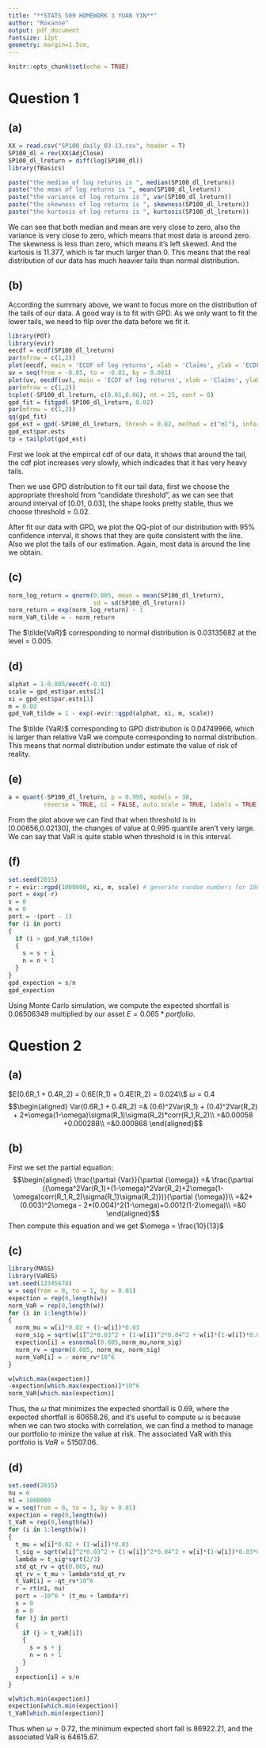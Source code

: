 ```yaml
---
title: "**STATS 509 HOMEWORK 3 YUAN YIN**"
author: "Roxanne"
output: pdf_document
fontsize: 12pt 
geometry: margin=1.5cm, 
---
```


```r
knitr::opts_chunk$set(echo = TRUE)
```

# Question 1
## (a)
```r
XX = read.csv("SP100_daily_03-13.csv", header = T)
SP100_dl = rev(XX$AdjClose)
SP100_dl_lreturn = diff(log(SP100_dl))
library(fBasics)
```
```r
paste("the median of log returns is ", median(SP100_dl_lreturn))
paste("the mean of log returns is ", mean(SP100_dl_lreturn))
paste("the variance of log returns is ", var(SP100_dl_lreturn))
paste("the skewness of log returns is ", skewness(SP100_dl_lreturn))
paste("the kurtosis of log returns is ", kurtosis(SP100_dl_lreturn))
```
We can see that both median and mean are very close to zero, also the variance is very close to zero, which means that most data is around zero. The skewness is less than zero, which means it's left skewed. And the kurtosis is 11.377, which is far much larger than 0. This means that the real distribution of our data has much heavier tails than normal distribution.

## (b)

According the summary above, we want to focus more on the distribution of the tails of our data. A good way is to fit with GPD. As we only want to fit the lower tails, we need to filp over the data before we fit it.

```r
library(POT)
library(evir)
eecdf = ecdf(SP100_dl_lreturn)
par(mfrow = c(1,2))
plot(eecdf, main = 'ECDF of log returns', xlab = 'Claims', ylab = 'ECDF')
uv = seq(from = -0.05, to = -0.01, by = 0.001)
plot(uv, eecdf(uv), main = 'ECDF of log returns', xlab = 'Claims', ylab = 'ECDF')
par(mfrow = c(1,2))
tcplot(-SP100_dl_lreturn, c(0.01,0.06), nt = 25, conf = 0)
gpd_fit = fitgpd(-SP100_dl_lreturn, 0.02)
par(mfrow = c(1,2))
qq(gpd_fit)
gpd_est = gpd(-SP100_dl_lreturn, thresh = 0.02, method = c("ml"), information = c("observed"))
gpd_est$par.ests
tp = tailplot(gpd_est)
```

First we look at the empircal cdf of our data, it shows that around the tail, the cdf plot increases very slowly, which indicades that it has very heavy tails.

Then we use GPD distribution to fit our tail data, first we choose the appropriate threshold from "candidate threshold", as we can see that around interval of [0.01, 0.03], the shape looks pretty stable, thus we choose threshold = 0.02.

After fit our data with GPD, we plot the QQ-plot of our distribution with 95% confidence interval, it shows that they are quite consistent with the line. Also we plot the tails of our estimation. Again, most data is around the line we obtain. 

## (c)
```r
norm_log_return = qnorm(0.005, mean = mean(SP100_dl_lreturn), 
                        sd = sd(SP100_dl_lreturn))
norm_return = exp(norm_log_return) - 1
norm_VaR_tilde = - norm_return
```

The $\tilde{VaR}$ corresponding to normal distribution is 0.03135682 at the level = 0.005. 

## (d)

```r
alphat = 1-0.005/eecdf(-0.02)
scale = gpd_est$par.ests[2]
xi = gpd_est$par.ests[1]
m = 0.02
gpd_VaR_tilde = 1 - exp(-evir::qgpd(alphat, xi, m, scale))
```

The $\tilde {VaR}$ corresponding to GPD distribution is 0.04749966, which is larger than relative VaR we compute corresponding to normal distribution. This means that normal distribution under estimate the value of risk of reality.

## (e)

```r
a = quant(-SP100_dl_lreturn, p = 0.995, models = 30, 
          reverse = TRUE, ci = FALSE, auto.scale = TRUE, labels = TRUE)
```

From the plot above we can find that when threshold is in [0.00656,0.02130], the changes of value at 0.995 quantile aren't very large. We can say that VaR is quite stable when threshold is in this interval.

## (f)

```r
set.seed(2015)
r = evir::rgpd(1000000, xi, m, scale) # generate random numbers for 1000000 times
port = exp(-r)
s = 0
n = 0
port = -(port - 1)
for (i in port)
{
  if (i > gpd_VaR_tilde)
  {
    s = s + i
    n = n + 1
  }
}
gpd_expection = s/n
gpd_expection
```

Using Monte Carlo simulation, we compute the expected shortfall is 0.06506349 multiplied by our asset $E = 0.065*portfolio$.

# Question 2
## (a)

$E(0.6R_1 + 0.4R_2) = 0.6E(R_1) + 0.4E(R_2) = 0.024\\$
$\omega = 0.4$
$$\begin{aligned}
Var(0.6R_1 + 0.4R_2) =& (0.6)^2Var(R_1) + (0.4)^2Var(R_2) + 2*\omega(1-\omega)\sigma(R_1)\sigma(R_2)*corr(R_1,R_2)\\
=&0.00058 +0.000288\\
=&0.000868
\end{aligned}$$

## (b)

First we set the partial equation:
$$\begin{aligned}
\frac{\partial {Var}}{\partial {\omega}} =& \frac{\partial ({\omega^2Var(R_1)+(1-\omega)^2Var(R_2)+2\omega(1-\omega)corr(R_1,R_2)\sigma(R_1)\sigma(R_2)})}{\partial {\omega}}\\
=&2*(0.003)^2\omega - 2*(0.004)^2(1-\omega)+0.0012(1-2\omega)\\
=&0
\end{aligned}$$
Then compute this equation and we get $\omega = \frac{10}{13}$

## (c)

```r
library(MASS)
library(VaRES)
set.seed(12345678)
w = seq(from = 0, to = 1, by = 0.01)
expection = rep(0,length(w))
norm_VaR = rep(0,length(w))
for (i in 1:length(w))
{
  norm_mu = w[i]*0.02 + (1-w[i])*0.03
  norm_sig = sqrt(w[i]^2*0.03^2 + (1-w[i])^2*0.04^2 + w[i]*(1-w[i])*0.03*0.04)
  expection[i] = esnormal(0.005,norm_mu,norm_sig)
  norm_rv = qnorm(0.005, norm_mu, norm_sig)
  norm_VaR[i] = - norm_rv*10^6
}
```
```r
w[which.max(expection)]
-expection[which.max(expection)]*10^6
norm_VaR[which.max(expection)]
```

Thus, the $\omega$ that minimizes the expected shortfall is 0.69, where the expected shortfall is 60658.26, and it's useful to compute $\omega$ is because when we can two stocks with correlation, we can find a method to manage our portfolio to minize the value at risk. The associated VaR with this portfolio is $VaR = 51507.06$.

## (d)

```r
set.seed(2015)
nu = 6
n1 = 1000000
w = seq(from = 0, to = 1, by = 0.01)
expection = rep(0,length(w))
t_VaR = rep(0,length(w))
for (i in 1:length(w))
{
  t_mu = w[i]*0.02 + (1-w[i])*0.03
  t_sig = sqrt(w[i]^2*0.03^2 + (1-w[i])^2*0.04^2 + w[i]*(1-w[i])*0.03*0.04)
  lambda = t_sig*sqrt(2/3)
  std_qt_rv = qt(0.005, nu)
  qt_rv = t_mu + lambda*std_qt_rv
  t_VaR[i] = -qt_rv*10^6
  r = rt(n1, nu)
  port = -10^6 * (t_mu + lambda*r)
  s = 0
  n = 0
  for (j in port)
  {
    if (j > t_VaR[i])
    {
      s = s + j
      n = n + 1
    }
  }
  expection[i] = s/n
}
```
```r
w[which.min(expection)]
expection[which.min(expection)]
t_VaR[which.min(expection)]
```
Thus when $\omega = 0.72$, the minimum expected short fall is  86922.21, and the associated VaR is 64615.67.